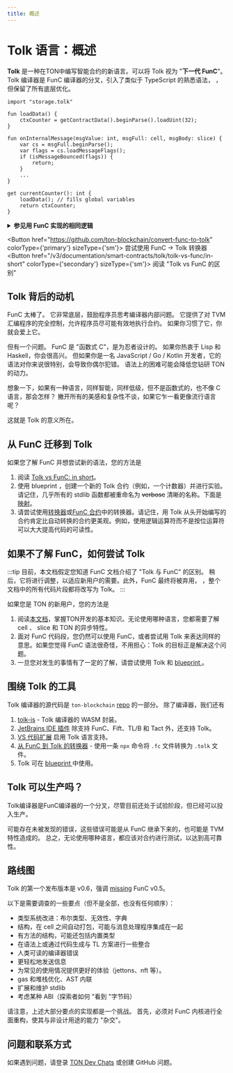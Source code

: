 ```yaml
---
title: 概述
---
```



# Tolk 语言：概述

**Tolk** 是一种在TON中编写智能合约的新语言。可以将 Tolk 视为 "**下一代 FunC**"。
Tolk 编译器是 FunC 编译器的分叉，引入了类似于 TypeScript 的熟悉语法，
，但保留了所有底层优化。

```tolk
import "storage.tolk"

fun loadData() {
    ctxCounter = getContractData().beginParse().loadUint(32);
}

fun onInternalMessage(msgValue: int, msgFull: cell, msgBody: slice) {
    var cs = msgFull.beginParse();
    var flags = cs.loadMessageFlags();
    if (isMessageBounced(flags)) {
        return;
    }
    ...
}

get currentCounter(): int {
    loadData(); // fills global variables
    return ctxCounter;
}
```

<details>
  <summary><b>参见用 FunC 实现的相同逻辑</b></summary>

```func
#include "storage.fc";

() load_data() impure {
  slice cs = get_data().begin_parse();
  ctx_counter = cs~load_uint(32);
}

() recv_internal(int msg_value, cell msg_full, slice msg_body) impure {
  slice cs = msg_full.begin_parse();
  int flags = cs.load_uint(4);
  if (flags & 1) {
    return ();
  }
  ...
}

int currentCounter() method_id {
  load_data(); ;; fills global variables
  return ctx_counter;
}
```

</details>

<Button href="https://github.com/ton-blockchain/convert-func-to-tolk" colorType={'primary'} sizeType={'sm'}>
  尝试使用 FunC → Tolk 转换器
</Button>
<Button href="/v3/documentation/smart-contracts/tolk/tolk-vs-func/in-short" colorType={'secondary'} sizeType={'sm'}>
  阅读 "Tolk vs FunC 的区别"
</Button>
<div style={{height: '2em'}}></div>

## Tolk 背后的动机

FunC 太棒了。
它非常底层，鼓励程序员思考编译器内部问题。
它提供了对 TVM 汇编程序的完全控制，允许程序员尽可能有效地执行合约。
如果你习惯了它，你就会爱上它。

但有一个问题。
FunC 是 "函数式 C"，是为忍者设计的。
如果你热衷于 Lisp 和 Haskell，你会很高兴。
但如果你是一名 JavaScript / Go / Kotlin 开发者，它的语法对你来说很特别，会导致你偶尔犯错。
语法上的困难可能会降低您钻研 TON 的动力。

想象一下，如果有一种语言，同样智能，同样低级，但不是函数式的，也不像 C 语言，那会怎样？
撇开所有的美感和复杂性不谈，如果它乍一看更像流行语言呢？

这就是 Tolk 的意义所在。

## 从 FunC 迁移到 Tolk

如果您了解 FunC 并想尝试新的语法，您的方法是

1. 阅读 [Tolk vs FunC: in short](/v3/documentation/smart-contracts/tolk/tolk-vs-func/in-short)。
2. 使用 blueprint ，创建一个新的 Tolk 合约（例如，一个计数器）并进行实验。请记住，几乎所有的 stdlib 函数都被重命名为 ~~verbose~~ 清晰的名称。下面是 [映射](/v3/documentation/smart-contracts/tolk/tolk-vs-func/stdlib)。
3. 请尝试使用[转换器](https://github.com/ton-blockchain/convert-func-to-tolk)或[FunC 合约](/v3/documentation/smart-contracts/contracts-specs/examples)中的转换器。请记住，用 Tolk 从头开始编写的合约肯定比自动转换的合约更美观。例如，使用逻辑运算符而不是按位运算符可以大大提高代码的可读性。

## 如果不了解 FunC，如何尝试 Tolk

:::tip 目前，本文档假定您知道 FunC
文档介绍了 "Tolk 与 FunC" 的区别。
稍后，它将进行调整，以适应新用户的需要。此外，FunC 最终将被弃用，
，整个文档中的所有代码片段都将改写为 Tolk。
:::

如果您是 TON 的新用户，您的方法是

1. 阅读[本文档](/v3/documentation/smart-contracts/overview)，掌握TON开发的基本知识。无论使用哪种语言，您都需要了解 cell 、 slice 和 TON 的异步特性。
2. 面对 FunC 代码段，您仍然可以使用 FunC，或者尝试用 Tolk 来表达同样的意思。如果您觉得 FunC 语法很奇怪，不用担心：Tolk 的目标正是解决这个问题。
3. 一旦您对发生的事情有了一定的了解，请尝试使用 Tolk 和 [ blueprint ](https://github.com/ton-org/blueprint)。

## 围绕 Tolk 的工具

Tolk 编译器的源代码是 `ton-blockchain` [repo](https://github.com/ton-blockchain/ton) 的一部分。
除了编译器，我们还有

1. [tolk-js](https://github.com/ton-blockchain/tolk-js) - Tolk 编译器的 WASM 封装。
2. [JetBrains IDE 插件](https://github.com/ton-blockchain/intellij-ton) 除支持 FunC、Fift、TL/B 和 Tact 外，还支持 Tolk。
3. [VS 代码扩展](https://github.com/ton-blockchain/tolk-vscode) 启用 Tolk 语言支持。
4. [从 FunC 到 Tolk 的转换器](https://github.com/ton-blockchain/convert-func-to-tolk) - 使用一条 `npx` 命令将 `.fc` 文件转换为 `.tolk` 文件。
5. Tolk 可在 [ blueprint ](https://github.com/ton-org/blueprint)中使用。

## Tolk 可以生产吗？

Tolk编译器是FunC编译器的一个分叉，尽管目前还处于试验阶段，但已经可以投入生产。

可能存在未被发现的错误，这些错误可能是从 FunC 继承下来的，也可能是 TVM 特性造成的。
总之，无论使用哪种语言，都应该对合约进行测试，以达到高可靠性。

## 路线图

Tolk 的第一个发布版本是 v0.6，强调 [missing](/v3/documentation/smart-contracts/tolk/changelog#how-tolk-was-born) FunC v0.5。

以下是需要调查的一些要点（但不是全部，也没有任何顺序）：

- 类型系统改进：布尔类型、无效性、字典
- 结构，在 cell 之间自动打包，可能与消息处理程序集成在一起
- 有方法的结构，可能还包括内置类型
- 在语法上或通过代码生成与 TL 方案进行一些整合
- 人类可读的编译器错误
- 更轻松地发送信息
- 为常见的使用情况提供更好的体验（jettons、nft 等）。
- gas 和堆栈优化、AST 内联
- 扩展和维护 stdlib
- 考虑某种 ABI（探索者如何 "看到 "字节码）

请注意，上述大部分要点的实现都是一个挑战。
首先，必须对 FunC 内核进行全面重构，使其与非设计用途的能力 "杂交"。

## 问题和联系方式

如果遇到问题，请登录 [TON Dev Chats](https://t.me/addlist/1r5Vcb8eljk5Yzcy) 或创建 GitHub 问题。
